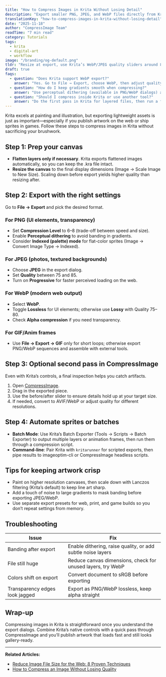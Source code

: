 ```yaml
---
title: "How to Compress Images in Krita Without Losing Detail"
description: "Export smaller PNG, JPEG, and WebP files directly from Krita and keep your digital art crystal clear."
translationKey: "how-to-compress-images-in-krita-without-losing-detail"
date: "2025-11-18"
author: "CompressImage Team"
readTime: "7 min read"
category: Tutorials
tags:
  - krita
  - digital-art
  - workflow
image: "/branding/og-default.png"
tldr: "Resize at export, use Krita’s WebP/JPEG quality sliders around 80, enable perceptual dithering, and consider a final pass in CompressImage to preview before/after results."
draft: true
faqs:
  - question: "Does Krita support WebP export?"
    answer: "Yes. Go to File → Export, choose WebP, then adjust quality and lossless options."
  - question: "How do I keep gradients smooth when compressing?"
    answer: "Use perceptual dithering (available in PNG/WebP dialogs) and avoid dropping quality below 75."
  - question: "Should I compress inside Krita or use another tool?"
    answer: "Do the first pass in Krita for layered files, then run a final check in CompressImage to preview side-by-side and generate responsive variants."
---
```


Krita excels at painting and illustration, but exporting lightweight assets is just as important—especially if you publish artwork on the web or ship sprites in games. Follow these steps to compress images in Krita without sacrificing your brushwork.

## Step 1: Prep your canvas

- **Flatten layers only if necessary**. Krita exports flattened images automatically, so you can keep the .kra file intact.
- **Resize the canvas** to the final display dimensions (Image → Scale Image to New Size). Scaling down before export yields higher quality than resizing after.

## Step 2: Export with the right settings

Go to **File → Export** and pick the desired format.

### For PNG (UI elements, transparency)
- Set **Compression Level** to 6–8 (trade-off between speed and size).
- Enable **Perceptual dithering** to avoid banding in gradients.
- Consider **Indexed (palette) mode** for flat-color sprites (Image → Convert Image Type → Indexed).

### For JPEG (photos, textured backgrounds)
- Choose **JPEG** in the export dialog.
- Set **Quality** between 75 and 85.
- Turn on **Progressive** for faster perceived loading on the web.

### For WebP (modern web output)
- Select **WebP**.
- Toggle **Lossless** for UI elements; otherwise use **Lossy** with Quality 75–80.
- Check **Alpha compression** if you need transparency.

### For GIF/Anim frames
- Use **File → Export → GIF** only for short loops; otherwise export PNG/WebP sequences and assemble with external tools.

## Step 3: Optional second pass in CompressImage

Even with Krita’s controls, a final inspection helps you catch artifacts.

1. Open [CompressImage](https://www.compressimage.dev/).
2. Drag in the exported piece.
3. Use the before/after slider to ensure details hold up at your target size.
4. If needed, convert to AVIF/WebP or adjust quality for different resolutions.

## Step 4: Automate sprites or batches

- **Batch Mode**: Use Krita’s Batch Exporter (Tools → Scripts → Batch Exporter) to output multiple layers or animation frames, then run them through a compression script.
- **Command-line**: Pair Krita with `kritarunner` for scripted exports, then pipe results to imageoptim-cli or CompressImage headless scripts.

## Tips for keeping artwork crisp

- Paint on higher resolution canvases, then scale down with Lanczos filtering (Krita’s default) to keep line art sharp.
- Add a touch of noise to large gradients to mask banding before exporting JPEG/WebP.
- Use separate export presets for web, print, and game builds so you don’t repeat settings from memory.

## Troubleshooting

| Issue | Fix |
| --- | --- |
| Banding after export | Enable dithering, raise quality, or add subtle noise layers |
| File still huge | Reduce canvas dimensions, check for unused layers, try WebP | 
| Colors shift on export | Convert document to sRGB before exporting |
| Transparency edges look jagged | Export as PNG/WebP lossless, keep alpha straight |

## Wrap-up

Compressing images in Krita is straightforward once you understand the export dialogs. Combine Krita’s native controls with a quick pass through CompressImage and you’ll publish artwork that loads fast and still looks gallery-ready.

---

**Related Articles:**
- [Reduce Image File Size for the Web: 8 Proven Techniques](/blog/reduce-image-file-size-for-the-web-8-proven-techniques)
- [How to Compress an Image Without Losing Quality](/blog/how-to-compress-an-image-without-losing-quality)

